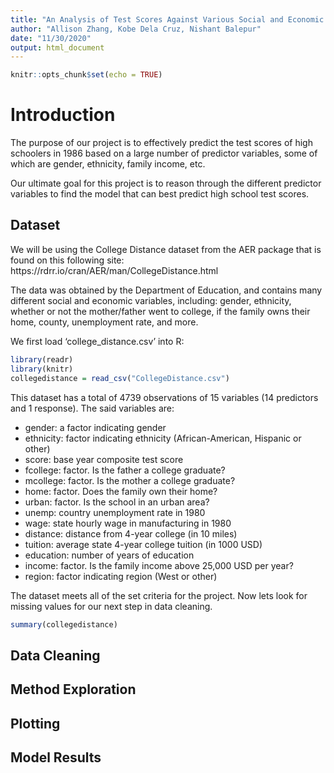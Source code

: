 ```yaml
---
title: "An Analysis of Test Scores Against Various Social and Economic Factors"
author: "Allison Zhang, Kobe Dela Cruz, Nishant Balepur"
date: "11/30/2020"
output: html_document
---
```


```r
knitr::opts_chunk$set(echo = TRUE)
```

# Introduction

The purpose of our project is to effectively predict the test scores of high schoolers in 1986 based on a large number of predictor variables, some of which are gender, ethnicity, family income, etc. 


Our ultimate goal for this project is to reason through the different predictor variables to find the model that can best predict high school test scores.


## Dataset

We will be using the College Distance dataset from the AER package that is found on this following site: https://rdrr.io/cran/AER/man/CollegeDistance.html

The data was obtained by the Department of Education, and contains many different social and economic variables, including: gender, ethnicity, whether or not the mother/father went to college, if the family owns their home, county, unemployment rate, and more.

We first load 'college_distance.csv' into R:

```r
library(readr)
library(knitr)
collegedistance = read_csv("CollegeDistance.csv")
```
This dataset has a total of 4739 observations of 15 variables (14 predictors and 1 response). The said variables are:

- gender: a factor indicating gender
- ethnicity: factor indicating ethnicity (African-American, Hispanic or other)
- score: base year composite test score
- fcollege: factor. Is the father a college graduate?
- mcollege: factor. Is the mother a college graduate?
- home: factor. Does the family own their home?
- urban: factor. Is the school in an urban area?
- unemp: country unemployment rate in 1980
- wage: state hourly wage in manufacturing in 1980
- distance: distance from 4-year college (in 10 miles)
- tuition: average state 4-year college tuition (in 1000 USD)
- education: number of years of education
- income: factor. Is the family income above 25,000 USD per year?
- region: factor indicating region (West or other)


The dataset meets all of the set criteria for the project. Now lets look for missing values for our next step in data cleaning.
```r
summary(collegedistance)
```


## Data Cleaning

## Method Exploration

## Plotting

## Model Results